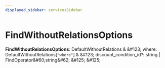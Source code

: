 ```yaml
---
displayed_sidebar: servicesSidebar
---
```



# FindWithoutRelationsOptions

 **FindWithoutRelationsOptions**: DefaultWithoutRelations & \&#123; where: DefaultWithoutRelations[`"where"`] & \&#123; discount_condition_id?: string \| FindOperator\&#60;string\&#62;  \&#125;  \&#125;
